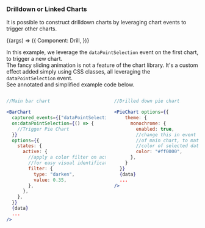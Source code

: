 

<Version />

<Meta
  title="Charts/Advanced Examples/Drilldown or Linked Charts"
/>

### Drilldown or Linked Charts
It is possible to construct drilldown charts by leveraging chart events to trigger other charts.


<Canvas>
  <Story
  name="Drilldown or Linked Charts"
  args={{}}
  >
  {(args) => ({
    Component: Drill,
  })}
  </Story>
</Canvas>

<div class="content">
  <p>
    In this example, we leverage the <code>dataPointSelection</code> event on the first chart, to trigger a new chart.
  <br />
  The fancy sliding animation is not a feature of the chart library. It's a custom effect added simply using CSS classes, all leveraging the <code>dataPointSelection</code> event.
  <br />
  See annotated and simplified example code below.</p>
</div>

<div class="columns">
<div class="column">

```jsx
//Main bar chart

<BarChart 
  captured_events={["dataPointSelection"]}
  on:dataPointSelection={() => {
    //Trigger Pie Chart
  }}
  options={{
    states: {
      active: {
        //apply a color filter on active state
        //for easy visual identification
        filter: {
          type: "darken",
          value: 0.35,
        },
      },
    },
  }}
  {data}
  ...
/>
```

</div>
<div class="column">

```jsx
//Drilled down pie chart

<PieChart options={{
    theme: {
      monochrome: {
        enabled: true,
        //change this in event listener
        //of main chart, to match 
        //color of selected data
        color: "#ff0000",
      },
    }
  }}
  {data}
  ...
/>
```

</div>
</div>